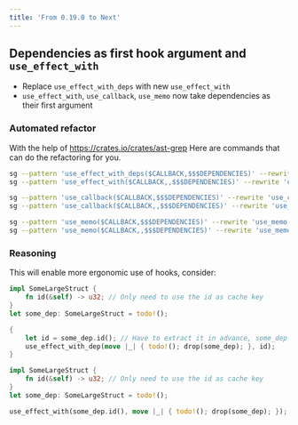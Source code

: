 ```yaml
---
title: 'From 0.19.0 to Next'
---
```



## Dependencies as first hook argument and `use_effect_with`

-   Replace `use_effect_with_deps` with new `use_effect_with`
-   `use_effect_with`, `use_callback`, `use_memo` now take dependencies as their first argument

### Automated refactor

With the help of https://crates.io/crates/ast-grep
Here are commands that can do the refactoring for you.

```bash
sg --pattern 'use_effect_with_deps($CALLBACK,$$$DEPENDENCIES)' --rewrite 'use_effect_with($$$DEPENDENCIES, $CALLBACK)' -l rs -i
sg --pattern 'use_effect_with($CALLBACK,,$$$DEPENDENCIES)' --rewrite 'use_effect_with($CALLBACK,$$$DEPENDENCIES)' -l rs -i

sg --pattern 'use_callback($CALLBACK,$$$DEPENDENCIES)' --rewrite 'use_callback($$$DEPENDENCIES, $CALLBACK)' -l rs -i
sg --pattern 'use_callback($CALLBACK,,$$$DEPENDENCIES)' --rewrite 'use_callback($CALLBACK,$$$DEPENDENCIES)' -l rs -i

sg --pattern 'use_memo($CALLBACK,$$$DEPENDENCIES)' --rewrite 'use_memo($$$DEPENDENCIES, $CALLBACK)' -l rs -i
sg --pattern 'use_memo($CALLBACK,,$$$DEPENDENCIES)' --rewrite 'use_memo($CALLBACK,$$$DEPENDENCIES)' -l rs -i
```

### Reasoning

This will enable more ergonomic use of hooks, consider:

<Tabs>
  <TabItem value="before" label="Before" default>

```rust ,ignore
impl SomeLargeStruct {
    fn id(&self) -> u32; // Only need to use the id as cache key
}
let some_dep: SomeLargeStruct = todo!();

{
    let id = some_dep.id(); // Have to extract it in advance, some_dep is moved already in the second argument
    use_effect_with_dep(move |_| { todo!(); drop(some_dep); }, id);
}
```

  </TabItem>
  <TabItem value="after" label="After">

```rust ,ignore
impl SomeLargeStruct {
    fn id(&self) -> u32; // Only need to use the id as cache key
}
let some_dep: SomeLargeStruct = todo!();

use_effect_with(some_dep.id(), move |_| { todo!(); drop(some_dep); });

```

  </TabItem>
</Tabs>
